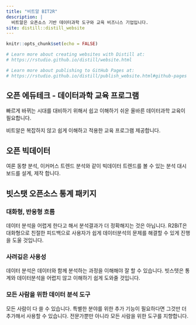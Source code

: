 ```yaml
---
title: "비트알 BIT2R"
description: |
  비트알은 오픈소스 기반 데이터과학 도구와 교육 비즈니스 기업입니다.
site: distill::distill_website
---
```


```r
knitr::opts_chunk$set(echo = FALSE)

# Learn more about creating websites with Distill at:
# https://rstudio.github.io/distill/website.html

# Learn more about publishing to GitHub Pages at:
# https://rstudio.github.io/distill/publish_website.html#github-pages

```

## 오픈 에듀테크 - 데이터과학 교육 프로그램

빠르게 바뀌는 시대를 대비하기 위해서 쉽고 이해하기 쉬운 올바른 데이터과학 교육이 필요합니다.

비트알은 복잡하지 않고 쉽게 이해하고 적용한 교육 프로그램 제공합니다.

## 오픈 빅데이터

여론 동향 분석, 이커머스 트렌드 분석와 같이 빅데이터 트렌드를 볼 수 있는 분석 대시보드를 설계, 제작 합니다.

## 빗스탯 오픈소스 통계 패키지

### 대화형, 반응형 흐름

데이터 분석을 어렵게 한다고 해서 분석결과가 더 정확해지는 것은 아닙니다.
R2BiT은 대화형으로 친절한 피드백으로 사용자가 쉽게 데이터분석의 문제를 해결할 수 있게 진행을 도울 것입니다.

### 사려깊은 사용성

데이터 분석은 데이터와 함께 분석하는 과정을 이해해야 잘 할 수 있습니다. 빗스텟은 통계와 데이터분석을 어렵지 않고 이해하기 쉽게 도와줄 것입니다.

### 모든 사람을 위한 데이터 분석 도구

모든 사람이 다 쓸 수 있습니다. 특별한 분야를 위한 추가 기능이 필요하다면 그것만 더 추가해서 사용할 수 있습니다. 전문가뿐만 아니라 모든 사람을 위한 도구를 지향합니다.
